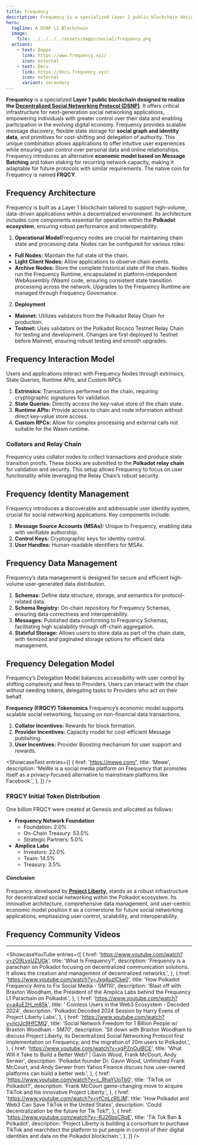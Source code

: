 ```yaml
---
title: Frequency
description: Frequency is a specialized Layer 1 public blockchain designed to realize the Decentralized Social Networking Protocol (DSNP).
hero:
  tagline: A DSNP L1 Blockchain
  image: 
    file: ../../../../assets/dapps/social/frequency.png
  actions:
    - text: Dapps
      link: https://www.frequency.xyz/
      icon: external
    - text: Docs
      link: https://docs.frequency.xyz/
      icon: external
      variant: secondary
---
```



**Frequency** is a specialized **Layer 1 public blockchain designed to realize the [Decentralized Social Networking Protocol (DSNP)](/dapps/social/dsnp-protocol/)**. It offers critical infrastructure for next-generation social networking applications, empowering individuals with greater control over their data and enabling participation in the evolving digital economy. Frequency provides scalable message discovery, flexible state storage for **social graph and identity data**, and primitives for cost-shifting and delegation of authority. This unique combination allows applications to offer intuitive user experiences while ensuring user control over personal data and online relationships. Frequency introduces an alternative **economic model based on Message Batching** and token staking for recurring network capacity, making it adaptable for future protocols with similar requirements. The native coin for Frequency is named **FRQCY**.

## Frequency Architecture
Frequency is built as a Layer 1 blockchain tailored to support high-volume, data-driven applications within a decentralized environment. Its architecture includes core components essential for operation within the **Polkadot ecosystem**, ensuring robust performance and interoperability.
1. **Operational Model**Frequency nodes are crucial for maintaining chain state and processing data. Nodes can be configured for various roles:  
  - **Full Nodes:** Maintain the full state of the chain.
  - **Light Client Nodes:** Allow applications to observe chain events.
  - **Archive Nodes:** Store the complete historical state of the chain.
  Nodes run the Frequency Runtime, encapsulated in platform-independent WebAssembly (Wasm) code, ensuring consistent state transition processing across the network. Upgrades to the Frequency Runtime are managed through Frequency Governance.
2. **Deployment**
  - **Mainnet:** Utilizes validators from the Polkadot Relay Chain for production.
  - **Testnet:** Uses validators on the Polkadot Rococo Testnet Relay Chain for testing and development.
  Changes are first deployed to Testnet before Mainnet, ensuring robust testing and smooth upgrades.

## Frequency Interaction Model
Users and applications interact with Frequency Nodes through extrinsics, State Queries, Runtime APIs, and Custom RPCs.

1. **Extrinsics:** Transactions performed on the chain, requiring cryptographic signatures for validation.
2. **State Queries:** Directly access the key-value store of the chain state.
3. **Runtime APIs:** Provide access to chain and node information without direct key-value store access.
4. **Custom RPCs:** Allow for complex processing and external calls not suitable for the Wasm runtime.

### Collators and Relay Chain
Frequency uses collator nodes to collect transactions and produce state transition proofs. These blocks are submitted to the **Polkadot relay chain** for validation and security. This setup allows Frequency to focus on user functionality while leveraging the Relay Chain’s robust security.

## Frequency Identity Management
Frequency introduces a discoverable and addressable user identity system, crucial for social networking applications. Key components include:
1. **Message Source Accounts (MSAs):** Unique to Frequency, enabling data with verifiable authorship.
2. **Control Keys:** Cryptographic keys for identity control.
3. **User Handles:** Human-readable identifiers for MSAs.

## Frequency Data Management
Frequency’s data management is designed for secure and efficient high-volume user-generated data distribution.
1. **Schemas:** Define data structure, storage, and semantics for protocol-related data.
2. **Schema Registry:** On-chain repository for Frequency Schemas, ensuring data correctness and interoperability.
3. **Messages:** Published data conforming to Frequency Schemas, facilitating high scalability through off-chain aggregation.
4. **Stateful Storage:** Allows users to store data as part of the chain state, with itemized and paginated storage options for efficient data management.

## Frequency Delegation Model
Frequency’s Delegation Model balances accessibility with user control by shifting complexity and fees to Providers. Users can interact with the chain without needing tokens, delegating tasks to Providers who act on their behalf.

**Frequency (FRQCY) Tokenomics**
Frequency’s economic model supports scalable social networking, focusing on non-financial data transactions.
1. **Collator Incentives:** Rewards for block formation.
2. **Provider Incentives:** Capacity model for cost-efficient Message publishing.
3. **User Incentives:** Provider Boosting mechanism for user support and rewards.



<ShowcaseText
  entries={[
    {
      href: 'https://mewe.com/',
      title: 'Mewe',
      description: 'MeWe is a social media platform on Frequency that promotes itself as a privacy-focused alternative to mainstream platforms like Facebook.',
    },
  ]}
/>

### FRQCY Initial Token Distribution
One billion FRQCY were created at Genesis and allocated as follows:
- **Frequency Network Foundation**
  - Foundation: 2.0%
  - On-Chain Treasury: 53.0%
  - Strategic Partners: 5.0%
- **Amplica Labs**
  - Investors: 22.0%
  - Team: 14.5%
  - Treasury: 3.5%

#### Conclusion
Frequency, developed by[ **Project Liberty**](/club/orgs/project-liberty/), stands as a robust infrastructure for decentralized social networking within the Polkadot ecosystem. Its innovative architecture, comprehensive data management, and user-centric economic model position it as a cornerstone for future social networking applications, emphasizing user control, scalability, and interoperability.

## Frequency Community Videos
------------
<ShowcaseYouTube
  entries={[
        {
        href: 'https://www.youtube.com/watch?v=zO9LvxUZUGk',
      title: 'What Is Frequency?',
      description: 'Frequency is a parachain on Polkadot focusing on decentralized communication solutions. It allows the creation and management of decentralized networks.',
    },
            {
        href: 'https://www.youtube.com/watch?v=Jxg4uzICke0',
        title: 'How Polkadot Frequency Aims to Fix Social Media - SM110',
      description: 'Blast off with Braxton Woodham, the President of the Amplica Labs behind the Frequency L1 Parachain on Polkadot.',
    },
                           {
        href: 'https://www.youtube.com/watch?v=a4uE2H_m85k',
      title: ' Coinless Users in the Web3 Ecosystem - Decoded 2024',
      description: 'Polkadot Decoded 2024 Session by Harry Evens of Project Liberty Labs',
    },
                {
        href: 'https://www.youtube.com/watch?v=ncjJc9HfCMQ',
      title: 'Social Network Freedom for 1 Billion People w/ Braxton Woodham - SM70',
      description: 'Sit down with Braxton Woodham to discuss Project Liberty, its Decentralized Social Networking Protocol first implementation on Frequency, and the migration of 20m users to Polkadot.',
    },
                {
        href: 'https://www.youtube.com/watch?v=xgPZnOulBCE',
      title: 'What Will it Take to Build a Better Web? | Gavin Wood, Frank McCourt, Andy Serwer',
      description: 'Polkadot founder Dr. Gavin Wood, Unfinished Frank McCourt, and Andy Serwer from Yahoo Finance discuss how user-owned platforms can build a better web.',
    },
                   {
        href: 'https://www.youtube.com/watch?v=c_RhaYUoTb0',
      title: 'TikTok on Polkadot?',
      description: 'Frank McCourt game-changing move to acquire TikTok and his innovative Project Liberty.',
    },
                   {
        href: 'https://www.youtube.com/watch?v=vfCnLcRlLIM',
      title: 'How Polkadot and Web3 Can Save TikTok in the United States',
      description: 'Could decentralization be the future for Tik Tok?',
    },
                       {
        href: 'https://www.youtube.com/watch?v=-RJ26bpCRqE',
      title: 'Tik Tok Ban & Polkadot',
      description: 'Project Liberty is building a consortium to purchase TikTok and rearchitect the platform to put people in control of their digital identities and data on the Polkadot blockchain.',
    },
  ]} />